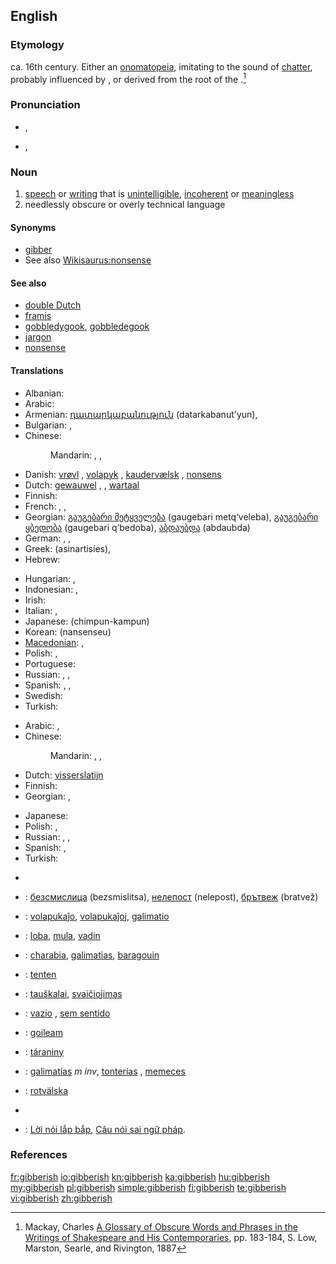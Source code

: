 ==English==

===Etymology===
ca. 16th century. Either an [[onomatopeia]], imitating to the sound of [[chatter]], probably influenced by {{term|jabber}}, or derived from the root of the {{etyl|ga}} {{term|gob|lang=ga||the mouth}}.<ref>Mackay, Charles [http://books.google.com/books?id=RCingf_1px0C&pg=PA183&lpg=PA183&dq=gibberish+etymology&source=web&ots=woP9Nswjn6&sig=zm3rR7oMcNw-yF3DDL5Q62t3EaA&hl=en&sa=X&oi=book_result&resnum=10&ct=result#PPA183,M1 A Glossary of Obscure Words and Phrases in the Writings of Shakespeare and His Contemporaries], pp. 183-184, S. Low, Marston, Searle, and Rivington, 1887</ref>

===Pronunciation===
* {{a|UK}} {{IPA|/ˈdʒɪb.ɜː(ɹ).ɪʃ/}}, {{SAMPA|/"dZIb.3:(r\).IS/}}
* {{a|US}} {{IPA|/ˈdʒɪb.ə.ɹɪʃ/}}, {{SAMPA|/"dZIb.@.r\IS/}}

===Noun===
{{en-noun|-|es}}

# [[speech]] or [[writing]] that is [[unintelligible]], [[incoherent]] or [[meaningless]]
# needlessly obscure or overly technical language

====Synonyms====
* [[gibber]]
* See also [[Wikisaurus:nonsense]]

====See also====
* [[double Dutch]]
* [[framis]]
* [[gobbledygook]], [[gobbledegook]]
* [[jargon]]
* [[nonsense]]

====Translations====
{{trans-top|unintelligible speech or writing}}
* Albanian: {{t|sq|dërdëllisje|xs=Albanian}}
* Arabic: {{t|ar|رطانة|f|tr=raTaana}}
* Armenian: [[դատարկաբանություն]] (datarkabanut'yun),  {{t-|hy|ցնորք|tr=c’nork’}}
* Bulgarian: {{t+|bg|безсмислици|f|p|tr=bezsmislitsi}}, {{t+|bg|глупости|f|p|tr=gluposti}}
* Chinese:
*: Mandarin: {{zh-tsp|亂語|乱语|luànyǔ}},  {{zh-tsp|胡言亂語|胡言乱语|húyán luànyǔ}}, {{zh-tsp|胡話|胡话|húhuà}}
* Danish: [[vrøvl]] {{n}}, [[volapyk]] {{n}}, [[kaudervælsk]] {{n}}, [[nonsens]] {{n}}
* Dutch: [[gewauwel]] {{n}}, {{t|nl|koeterwaals}} {{n}}, [[wartaal]]
* Finnish: {{t+|fi|siansaksa}}
* French: {{t+|fr|baragouin|m}}, {{t+|fr|galimatias|m}}, {{t+|fr|charabia|m}}
* Georgian: [[გაუგებარი მეტყველება]] (gaugebari metq‘veleba), [[გაუგებარი ყბედობა]] (gaugebari q‘bedoba), [[აბდაუბდა]] (abdaubda)
* German: {{t+|de|Kauderwelsch|n}}, {{t|de|Kokolores|m}}, {{t|de|Gequassel|n}}
* Greek: {{t|el|ασυναρτησίες}} (asinartisíes), {{t|el|αλαμπουρνέζικα}}
* Hebrew: {{t-|he|ג'יבריש|tr=jibrish}}
{{trans-mid}}
* Hungarian: {{t+|hu|badarság}}, {{t+|hu|zagyvaság}}
* Indonesian: {{t|id|pepesan kosong|xs=Indonesian}}, {{t|id|bahasa raban|xs=Indonesian}}
* Irish: {{t|ga|gibiris|f}}
* Italian: {{t-|it|farfuglio|m}}, {{t-|it|borbottio|m}}
* Japanese: {{t-|ja|ちんぷんかんぷん}} (chimpun-kampun)
* Korean: {{t|ko|난센스|sc=Hang}} (nansenseu)
* [[Macedonian]]: {{t|mk|брборење|n|tr=brbórenje}},  {{t|mk|баботење|n|tr=babótenje}}
* Polish: {{t|pl|jazgot|m}}, {{t-|pl|bełkot|m}}
* Portuguese: {{t-|pt|algaravia|f}}
* Russian: {{t|ru|тарабарщина|f|tr=tarabárščina}}, {{t|ru|невнятность|f|tr=nevnjátnost’}},  {{t|ru|белеберда|f|tr=beleberdá}}
* Spanish: {{t-|es|algarabía|f}}, {{t-|es|farfulla|f}}, {{t-|es|monserga|f}}
* Swedish: {{t+|sv|nonsens}}
* Turkish: {{t+|tr|saçma}}
{{trans-bottom}}

{{trans-top|needlessly obscure or overly technical language}}
* Arabic: {{t|ar|ثرثرة|f|tr=tharthara}},  {{t|ar|بربرة|f|tr=barbara}}
* Chinese:
*: Mandarin: {{zh-tsp|亂語|乱语|luànyǔ}},  {{zh-tsp|胡言亂語|胡言乱语|húyán luànyǔ}}, {{zh-tsp|胡話|胡话|húhuà}}
* Dutch: [[visserslatijn]] {{n}}
* Finnish: {{t+|fi|heprea}}
* Georgian: {{t|ka|გაუგებარი|sc=Geor|xs=Georgian}}, {{t|ka|ტექნიკური  ენა|sc=Geor|xs=Georgian}}
{{trans-mid}}
* Japanese: {{t|ja|美辞麗句|tr=びじれいく, bijireiku}}
* Polish: {{t|pl|jazgot|m}}, {{t-|pl|bełkot|m}}
* Russian: {{t|ru|тарабарщина|f|tr=tarabárščina}},  {{t|ru|белиберда|f|tr=beliberdá}},  {{t+|ru|бессмыслица|f|tr=bessmýslica}}
* Spanish: {{t+|es|jerga|f}}, {{t|es|galimatías|m}}
* Turkish: {{t+|tr|jargon}}
{{trans-bottom}}

{{checktrans-top}}
* {{trreq|Albanian}}
* {{ttbc|Bulgarian}}: [[безсмислица]] (bezsmislitsa), [[нелепост]] (nelepost), [[брътвеж]] (bratvež)
* {{ttbc|Esperanto}}: [[volapukaĵo]], [[volapukaĵoj]], [[galimatio]]
* {{ttbc|Estonian}}: [[loba]], [[mula]], [[vadin]]
* {{ttbc|French}}: [[charabia]], [[galimatias]], [[baragouin]]
{{checktrans-mid}}
* {{ttbc|Haitian Creole}}: [[tenten]]
* {{ttbc|Lithuanian}}: [[tauškalai]], [[svaičiojimas]]
* {{ttbc|Portuguese}}: [[vazio]] {{m}}, [[sem sentido]]
* {{ttbc|Scottish Gaelic}}: [[goileam]] {{m}}
* {{ttbc|Slovak}}: [[táraniny]] {{f|p}}
* {{ttbc|Spanish}}: [[galimatías]] ''m inv'', [[tonterías]] {{f|p}}, [[memeces]] {{f|p}}
* {{ttbc|Swedish}}: [[rotvälska]]
* {{trreq|Turkish}}
* {{ttbc|Vietnamese}}: [[Lời nói lắp bắp]], [[Câu nói sai ngữ pháp]].
{{checktrans-bottom}}

===References===
<references/>

[[fr:gibberish]]
[[io:gibberish]]
[[kn:gibberish]]
[[ka:gibberish]]
[[hu:gibberish]]
[[my:gibberish]]
[[pl:gibberish]]
[[simple:gibberish]]
[[fi:gibberish]]
[[te:gibberish]]
[[vi:gibberish]]
[[zh:gibberish]]